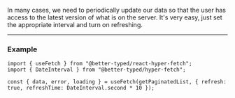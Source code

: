 In many cases, we need to periodically update our data so that the user has access to the latest version of what is on
the server. It's very easy, just set the appropriate interval and turn on refreshing.

---

### Example

```tsx
import { useFetch } from "@better-typed/react-hyper-fetch";
import { DateInterval } from "@better-typed/hyper-fetch";

const { data, error, loading } = useFetch(getPaginatedList, { refresh: true, refreshTime: DateInterval.second * 10 });
```
